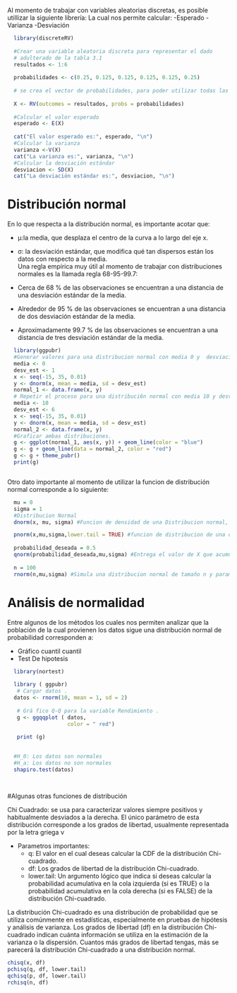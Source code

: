 
Al momento de trabajar con variables aleatorias discretas, es posible utillizar la siguiente librería:
La cual nos permite calcular:
  -Esperado
  -Varianza 
  -Desviación



```{r variables aleatorias}



  library(discreteRV)
  
  #Crear una variable aleatoria discreta para representar el dado
  # adulterado de la tabla 3.1
  resultados <- 1:6
  
  probabilidades <- c(0.25, 0.125, 0.125, 0.125, 0.125, 0.25)
  
  # se crea el vector de probabilidades, para poder utilizar todas las funcionalidades de la librería
  
  X <- RV(outcomes = resultados, probs = probabilidades)
  
  #Calcular el valor esperado
  esperado <- E(X)
  
  cat("El valor esperado es:", esperado, "\n")
  #Calcular la varianza
  varianza <-V(X)
  cat("La varianza es:", varianza, "\n")
  #Calcular la desviación estándar
  desviacion <- SD(X)
  cat("La desviación estándar es:", desviacion, "\n")

```

# Distribución normal


En lo que respecta a la distribución normal, es importante acotar que: 

- µ:la media, que desplaza el centro de la curva a lo largo del eje x.

- σ: la desviación estándar, que modifica qué tan dispersos están los datos con respecto a la media.    
Una regla empírica muy útil al momento de trabajar con distribuciones normales es la llamada regla
68-95-99.7:
- Cerca de 68 % de las observaciones se encuentran a una distancia de una desviación estándar de la
media.
- Alrededor de 95 % de las observaciones se encuentran a una distancia de dos desviación estándar de la media.
- Aproximadamente 99.7 % de las observaciones se encuentran a una distancia de tres desviación estándar de la media.

```{r dos gráficas de distribución normal}

  library(ggpubr) 
  #Generar valores para una distribucion normal con media 0 y  desviacion estandar 1.
  media <- 0 
  desv_est <- 1 
  x <- seq(-15, 35, 0.01) 
  y <- dnorm(x, mean = media, sd = desv_est) 
  normal_1 <- data.frame(x, y)
  # Repetir el proceso para una distribuci6n normal con media 10 y desviacion estandar 6. 
  media <- 10
  desv_est <- 6
  x <- seq(-15, 35, 0.01)
  y <- dnorm(x, mean = media, sd = desv_est) 
  normal_2 <- data.frame(x, y)
  #Graficar ambas distribuciones. 
  g <- ggplot(normal_1, aes(x, y)) + geom_line(color = "blue") 
  g <- g + geom_line(data = normal_2, color = "red") 
  g <- g + theme_pubr()
  print(g)



```

Otro dato importante al momento de utilizar la funcion de distribución normal corresponde a lo siguiente:

```{r funciones_normal}
  mu = 0
  sigma = 1
  #Distribucion Normal
  dnorm(x, mu, sigma) #Funcion de densidad de una Distribucion normal, te da la probabilidad puntual de que ocurra x en una distribucion normal de media mu y desv sigma

  pnorm(x,mu,sigma,lower.tail = TRUE) #funcion de distribucion de una distribucion normal, te da la probabilidad acumulada de que ocurra x en una distribucion normal de media mu y desv sigma, cola inferior es decir <=
  
  probabilidad_deseada = 0.5
  qnorm(probabilidad_deseada,mu,sigma) #Entrega el valor de X que acumula la probabilidad deseada
  
  n = 100
  rnorm(n,mu,sigma) #Simula una distribucion normal de tamaño n y parametors mu y sigma

```

# Análisis de normalidad

Entre algunos de los métodos los cuales nos permiten analizar que la población de la cual
provienen los datos sigue una distribución normal de probabilidad corresponden a:

- Gráfico cuantil cuantil
- Test De hipotesis

```{r normalidad_cuantil_cuantil}

  library(nortest)
  
  library ( ggpubr)
   # Cargar datos .
  datos <- rnorm(10, mean = 1, sd = 2)
  
   # Grá fico Q-Q para la variable Rendimiento .
   g <- ggqqplot ( datos, 
                   color = " red")
  
   print (g)

   
  #H_0: Los datos son normales
  #H_a: Los datos no son normales
  shapiro.test(datos)
   
   
```

#Algunas otras funciones de distribución

Chi Cuadrado:
se usa para caracterizar valores siempre positivos y habitualmente desviados a la derecha.
El único parámetro de esta distribución corresponde a los grados de libertad, usualmente representada por la letra griega ν

- Parametros importantes:
  - q: El valor en el cual deseas calcular la CDF de la distribución Chi-cuadrado.
  - df: Los grados de libertad de la distribución Chi-cuadrado.
  - lower.tail: Un argumento lógico que indica si deseas calcular la probabilidad acumulativa en la cola izquierda (si es TRUE) o la probabilidad acumulativa en la cola derecha (si es FALSE) de la distribución Chi-cuadrado.

La distribución Chi-cuadrado es una distribución de probabilidad que se utiliza comúnmente en estadísticas, especialmente en pruebas de hipótesis y análisis de varianza. Los grados de libertad (df) en la distribución Chi-cuadrado indican cuánta información se utiliza en la estimación de la varianza o la dispersión. Cuantos más grados de libertad tengas, más se parecerá la distribución Chi-cuadrado a una distribución normal.


```{r chi^2}

chisq(x, df) 
pchisq(q, df, lower.tail) 
qchisq(p, df, lower.tail)
rchisq(n, df)

```



